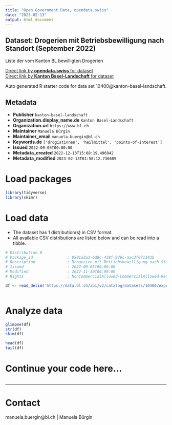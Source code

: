 ```yaml
---
title: "Open Government Data, opendata.swiss"
date: "2023-02-13"
output: html_document
---
```


## Dataset: Drogerien mit Betriebsbewilligung nach Standort (September 2022)

Liste der vom Kanton BL bewilligten Drogerien

[Direct link by **opendata.swiss** for dataset](https://opendata.swiss/de/dataset/drogerien-mit-betriebsbewilligung-nach-standort-september-2022)<br>
[Direct link by **Kanton Basel-Landschaft** for dataset](https://data.bl.ch/explore/dataset/10400/)

Auto generated R starter code for data set 10400@kanton-basel-landschaft.

## Metadata

- **Publisher** `kanton-basel-landschaft`
- **Organization.display_name.de** `Kanton Basel-Landschaft`
- **Organization.url** `https://www.bl.ch`
- **Maintainer** `Manuela Bürgin`
- **Maintainer_email** `manuela.buergin@bl.ch`
- **Keywords.de** `['drogistinnen', 'heilmittel', 'points-of-interest']`
- **Issued** `2022-09-05T00:00:00`
- **Metadata_created** `2022-12-13T15:08:19.496942`
- **Metadata_modified** `2023-02-13T01:58:12.736689`


# Load packages

```r

library(tidyverse)
library(skimr)

```

# Load data

-   The dataset has 1 distribution(s) in CSV format.
-   All available CSV distributions are listed below and can be read into a tibble.

```r

# Distribution 0
# Package_id               : 0501a3a3-6d8c-438f-976c-aac3f071143b
# Description              : Drogerien mit Betriebsbewilligung nach Standort (September 2022) (csv)
# Issued                   : 2022-09-05T00:00:00
# Modified                 : 2022-11-30T00:00:00
# Rights                   : NonCommercialAllowed-CommercialAllowed-ReferenceRequired

df <- read_delim('https://data.bl.ch/api/v2/catalog/datasets/10400/exports/csv')



```

# Analyze data

```r

glimpse(df)
str(df)
skim(df)

head(df)
tail(df)

```

# Continue your code here...

```r

```

------------------------------------------------------------------------

# Contact

manuela.buergin@bl.ch | Manuela Bürgin
